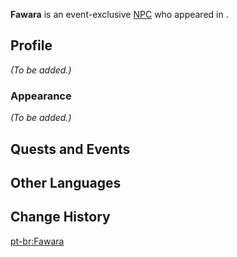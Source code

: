 {{Meta
<!-- Remove this template after adding the missing info -->
|missing_NPC_profile  = yes
}}
{{Character Infobox
|type             = Event NPC
|image            = NPC Fawara.png
|realname         = <!-- Optional, if different from in-game name -->
|deceased         = <!-- Past (for deceased prior to events of the game) or free response -->
|region           = Sumeru
|location         = Sumeru
|affiliation      = Kshahrewar
|title            = 

|ancestry         = <!-- Clan/family -->
|father           = 
|mother           = 
|spouse           = 
|sibling          = 
|child            = 
|relative         = 

|voiceEN          = 
|voiceCN          = 
|voiceJP          = 
|dialoguereward   = 
}}
'''Fawara''' is an event-exclusive [[NPC]] who appeared in {{Quest|The Arc of Intellect}}.
<!--
==Location==
{{subst:#tag:gallery|
NPC Location {{subst:#titleparts:{{subst:PAGENAME}}}}.png{{subst:!}}{{subst:#titleparts:{{subst:PAGENAME}}}}'s location
NPC Location {{subst:#titleparts:{{subst:PAGENAME}}}} Context.png{{subst:!}}Additional context
}}
-->
==Profile==
<!--Detailed story/lore information goes here.-->
''(To be added.)''

===Appearance===
<!--Keep appearance section short and concise. Limit to 2 paragraphs with 3-4 sentences each.-->
''(To be added.)''

==Quests and Events==
{{Quests and Events}}
<!--
==Idle Quotes==
{{Dialogue Start}}
: {{DIcon|Idle}} {{Tx}}
:: {{A|VO {{subst:#titleparts:{{subst:PAGENAME}}}} 01.ogg}} "{{Tx}}"
{{Dialogue End}}

==Dialogue==
{{Dialogue Start}}
:'''{{subst:#titleparts:{{subst:PAGENAME}}}}:''' 
:{{DIcon}}
{{Dialogue End}}

==Trivia==
* 
-->
==Other Languages==
{{Other Languages
|default_hidden = 1
|en        = Fawara
|zhs       = 法乌菈
|zhs_rm    = Fǎwūlā
|zht       = 法烏菈
|zht_rm    = Fǎwūlā
|ja        = ファウラ
|ja_rm     = Faura
|ko        = 파우라
|ko_rm     = 
|es        = Fawara
|fr        = Fawara
|ru        = Фавара
|th        = Fawara
|vi        = Fawara
|de        = Fawara
|id        = Fawara
|pt        = Fawara
|tr        = Fawara
|it        = Fawara
}}

==Change History==
{{Change History|3.6}}
<!--
==References==
{{Reflist}}
-->

[[pt-br:Fawara]]